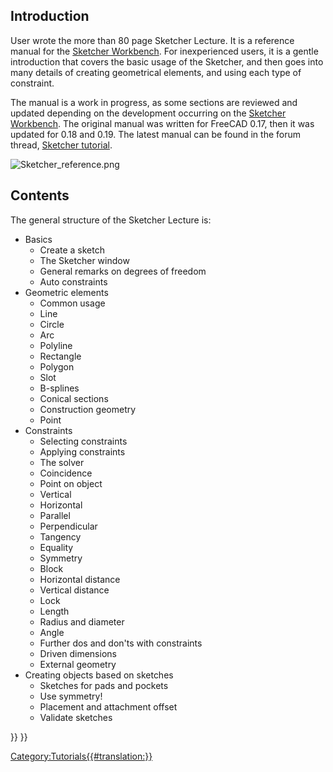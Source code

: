 <languages/>
<translate>

== Introduction == <!--T:1-->

<!--T:2-->
User {{Emphasis|chrisb}} wrote the more than 80 page Sketcher Lecture. It is a reference manual for the [[Sketcher_Workbench|Sketcher Workbench]]. For inexperienced users, it is a gentle introduction that covers the basic usage of the Sketcher, and then goes into many details of creating geometrical elements, and using each type of constraint.

<!--T:3-->
The manual is a work in progress, as some sections are reviewed and updated depending on the development occurring on the [[Sketcher_Workbench|Sketcher Workbench]]. The original manual was written for FreeCAD 0.17, then it was updated for 0.18 and 0.19. The latest manual can be found in the forum thread, [https://forum.freecad.org/viewtopic.php?f=36&t=30104 Sketcher tutorial].

</translate>
[[File:Sketcher_reference.png]]
<translate>
<!--T:5-->
{{Caption|Example sketch in the Sketcher Lecture.}}

== Contents == <!--T:6-->

<!--T:7-->
The general structure of the Sketcher Lecture is:
* Basics
** Create a sketch
** The Sketcher window
** General remarks on degrees of freedom
** Auto constraints
* Geometric elements
** Common usage
** Line
** Circle
** Arc
** Polyline
** Rectangle
** Polygon
** Slot
** B-splines
** Conical sections
** Construction geometry
** Point
* Constraints
** Selecting constraints
** Applying constraints
** The solver
** Coincidence
** Point on object
** Vertical
** Horizontal
** Parallel
** Perpendicular
** Tangency
** Equality
** Symmetry
** Block
** Horizontal distance
** Vertical distance
** Lock
** Length
** Radius and diameter
** Angle
** Further dos and don'ts with constraints
** Driven dimensions
** External geometry
* Creating objects based on sketches
** Sketches for pads and pockets
** Use symmetry!
** Placement and attachment offset
** Validate sketches


</translate>
[[Category:Tutorials{{#translation:}}]]
{{Sketcher Tools navi{{#translation:}}}}
{{Userdocnavi{{#translation:}}}}